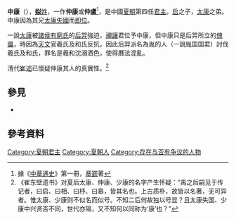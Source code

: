 {{Infobox 先秦人物
|名称=仲康
|图像=
|图说=
|别称=
|姓=姒
|氏=夏-{后}-氏
|名=
|字=
|别名=
|别字=
|谥号=
|时代=夏朝
|国家=
|身份=国君
|出生日期=
|逝世日期=
|在位年代=
|父=啟
|母=
|正妻=[[有鬲氏|有鬲氏]]之女
|妾=
|夫=
|子女=相
|太子=
|都城=
|居所=
|墓葬=
}}

'''中康'''（{{bd|？||？||catIdx=S姒}}），[[姒姓|'''姒'''姓]]，一作'''仲康'''或'''仲盧'''<ref>據《[[中華通史|中華通史]]》第一冊，[[章嶔|章嶔]]著</ref>，是中國[[夏朝|夏朝]]第四任[[君主|君主]]。[[启|启]]之子，[[太康_(夏朝)|太康]]之弟。中康因為其兄[[太康失國|太康失國]]而[[即位|即位]]。

一說[[太康_(夏朝)|太康]]被[[諸侯|諸侯]][[有窮氏|有窮氏]]的[[后羿|后羿]]強迫，[[禪讓|禪讓]]君位予中康，但中康只是后羿所立的[[傀儡政權|傀儡]]，時因為[[天文|天文]]官羲氏及和氏反抗，因此后羿派名為胤的人（一說胤国国君）討伐羲氏及和氏，罪名是羲和沈溺酒色，使得曆法混亂。

清代[[崔述|崔述]]已懷疑仲康其人的真實性。<ref>《崔东壁遗书》对夏后太康、仲康、少康的名字产生怀疑：“禹之后嗣见于传记者，曰启、曰相、曰杼、曰皋，皆其名也。上古质朴，故皆以名著，无可异者。惟太康、少康则不似名而似号。不知二后何故独以号显？且太康失国、少康中兴贤否不同，世代亦隔，又不知何以同称为‘康’也？”</ref>

==參見==

*{{wikisource history link|史記|002|康}}
==參考資料==
<div class="references-small">
<references />
</div>

{{中国皇帝|兄[[太康_(夏朝)|太康]]|子[[相_(夏)|相]]|[[夏朝君主列表|中国夏朝国君]]|第4代}}
{{夏朝君主}}


[[Category:夏朝君主|Category:夏朝君主]]
[[Category:夏朝人|Category:夏朝人]]

[[Category:存在与否有争议的人物|Category:存在与否有争议的人物]]